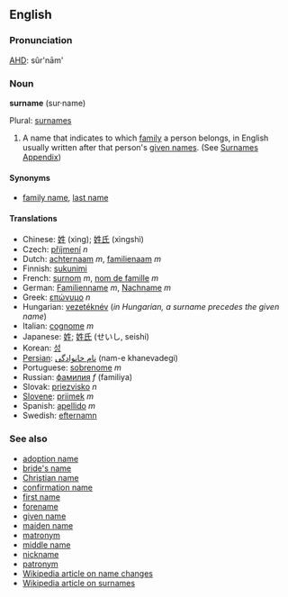 ==English==
===Pronunciation===
[[AHD]]: sûr'nām'

===Noun===
'''surname''' (sur&middot;name)

Plural: [[surnames]]
#A name that indicates to which [[family]] a person belongs, in English usually written after that person's [[given name]]s. (See [[Wiktionary_Appendix:Surnames|Surnames Appendix]])

====Synonyms====
*[[family name]], [[last name]]

====Translations====
*Chinese: [[姓]] (xìng); [[姓氏]] (xìngshì)
*Czech: [[příjmení]] ''n''
*Dutch: [[achternaam]] ''m'', [[familienaam]] ''m''
*Finnish: [[sukunimi]]
*French: [[surnom]] ''m'', [[nom de famille]] ''m''
*German: [[Familienname]] ''m'', [[Nachname]] ''m''
*Greek: [[επώνυμο]] ''n''
*Hungarian: [[vezetéknév]] (''in Hungarian, a surname precedes the given name'')
*Italian: [[cognome]] ''m''
*Japanese: [[姓]]; [[姓氏]] (せいし, seishi)
*Korean: [[성]]
*[[Persian]]: [[نام خانوادگی]] (nam-e khanevadegi)
*Portuguese: [[sobrenome]] ''m''
*Russian: [[фамилия]] ''f'' (familiya)
*Slovak: [[priezvisko]] ''n''
*[[Slovene]]: [[priimek]] ''m''
*Spanish: [[apellido]] ''m''
*Swedish: [[efternamn]]

===See also===
*[[adoption name]]
*[[bride's name]]
*[[Christian name]]
*[[confirmation name]]
*[[first name]]
*[[forename]]
*[[given name]]
*[[maiden name]]
*[[matronym]]
*[[middle name]]
*[[nickname]]
*[[patronym]]
*[[w:Name_change|Wikipedia article on name changes]]
*[[w:Surname|Wikipedia article on surnames]]